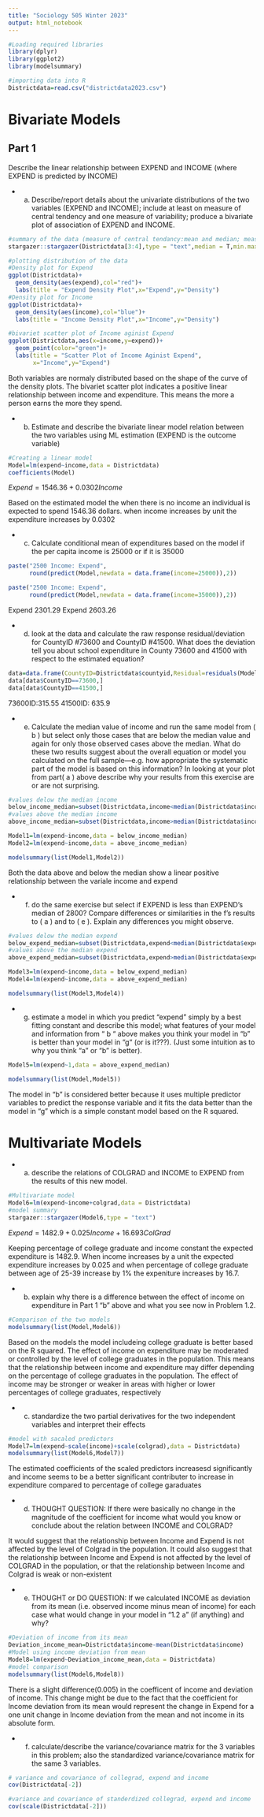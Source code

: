 ---
title: "Sociology 505 Winter 2023"
output: html_notebook
---

```{r message=FALSE}
#Loading required libraries
library(dplyr)
library(ggplot2)
library(modelsummary)
```


```{r}
#importing data into R
Districtdata=read.csv("districtdata2023.csv")
```

# Bivariate Models
## Part 1
Describe the linear relationship between EXPEND and INCOME (where EXPEND is predicted by INCOME)

- a) Describe/report details about the univariate distributions of the two variables (EXPEND and INCOME); include at least on measure of central tendency and one measure of variability; produce a bivariate plot of association of EXPEND and INCOME.

```{r}
#summary of the data (measure of central tendancy:mean and median; measure of variablility standard deviation)
stargazer::stargazer(Districtdata[3:4],type = "text",median = T,min.max = F)

#plotting distribution of the data
#Density plot for Expend
ggplot(Districtdata)+
  geom_density(aes(expend),col="red")+
  labs(title = "Expend Density Plot",x="Expend",y="Density")
#Density plot for Income
ggplot(Districtdata)+
  geom_density(aes(income),col="blue")+
  labs(title = "Income Density Plot",x="Income",y="Density")

#bivariet scatter plot of Income aginist Expend
ggplot(Districtdata,aes(x=income,y=expend))+
  geom_point(color="green")+
  labs(title = "Scatter Plot of Income Aginist Expend",
       x="Income",y="Expend")

```

Both variables are normaly distributed based on the shape of the curve of the density plots. The bivariet scatter plot indicates a positive linear relationship between income and expenditure. This means the more a person earns the more they spend.

- b) Estimate and describe the bivariate linear model relation between the two variables using ML estimation 
(EXPEND is the outcome variable)
```{r}
#Creating a linear model
Model=lm(expend~income,data = Districtdata)
coefficients(Model)
```

$Expend = 1546.36 + 0.0302Income$
 
Based on the estimated model the when there is no income an individual is expected to spend 1546.36 dollars. when income increases by   unit the expenditure increases by 0.0302

- c) Calculate conditional mean of expenditures based on the model if the per capita income is 25000 or if it is 
35000 
```{r}

paste("2500 Income: Expend",
      round(predict(Model,newdata = data.frame(income=25000)),2))

paste("2500 Income: Expend",
      round(predict(Model,newdata = data.frame(income=35000)),2))
```

Expend 2301.29
Expend 2603.26

- d) look at the data and calculate the raw response residual/deviation for CountyID #73600 and CountyID #41500. What does the deviation tell you about school expenditure in County 73600 and 41500 with respect to 
the estimated equation?
```{r}
data=data.frame(CountyID=Districtdata$countyid,Residual=residuals(Model))
data[data$CountyID==73600,]
data[data$CountyID==41500,]
```

73600ID:315.55
41500ID: 635.9

- e) Calculate the median value of income and run the same model from ( b ) but select only those cases that are below the median value and again for only those observed cases above the median. What do these two results suggest about the overall equation or model you calculated on the full sample---e.g. how appropriate the systematic part of the model is based on this information? In looking at your plot from part( a ) above describe why your results from this exercise are or are not surprising. 
```{r}
#values delow the median income
below_income_median=subset(Districtdata,income<median(Districtdata$income))
#values above the median income
above_income_median=subset(Districtdata,income>median(Districtdata$income))

Model1=lm(expend~income,data = below_income_median)
Model2=lm(expend~income,data = above_income_median)

modelsummary(list(Model1,Model2))
```

Both the data above and below the median show a linear positive relationship between the variale income and expend

- f) do the same exercise but select if EXPEND is less than EXPEND’s median of 2800? Compare differences or similarities in the f’s results to ( a ) and to ( e ). Explain any differences you might observe.

```{r}
#values delow the median expend
below_expend_median=subset(Districtdata,expend<median(Districtdata$expend))
#values above the median expend
above_expend_median=subset(Districtdata,expend>median(Districtdata$expend))

Model3=lm(expend~income,data = below_expend_median)
Model4=lm(expend~income,data = above_expend_median)

modelsummary(list(Model3,Model4))
```

- g) estimate a model in which you predict “expend” simply by a best fitting constant and describe this model; what features of your model and information from “ b “ above makes you think your model in “b” is better  than your model in “g“ (or is it???). (Just some intuition as to why you think “a” or “b” is better). 

```{r}
Model5=lm(expend~1,data = above_expend_median)

modelsummary(list(Model,Model5))
```

The model in "b" is considered better because it uses multiple predictor variables to predict the response variable and it fits the data better than the model in "g" which is a simple constant model based on the R squared.

# Multivariate Models

- a) describe the relations of COLGRAD and INCOME to EXPEND from the results of this new model. 
```{r}
#Multivariate model  
Model6=lm(expend~income+colgrad,data = Districtdata)
#model summary
stargazer::stargazer(Model6,type = "text")
```
$Expend=1482.9 + 0.025Income + 16.693ColGrad$

Keeping percentage of college graduate and income constant the expected expenditure is 1482.9. When income increases by a unit the expected expenditure increases by 0.025 and when percentage of college graduate between age of 25-39 increase by 1% the expeniture increases by 16.7.

- b) explain why there is a difference between the effect of income on expenditure in Part 1 “b” above and what you see now in Problem 1.2. 
```{r}
#Comparison of the two models
modelsummary(list(Model,Model6))
```

Based on the models the model includeing college graduate is better based on the R squared.
The effect of income on expenditure may be moderated or controlled by the level of college graduates in the population. This means that the relationship between income and expenditure may differ depending on the percentage of college graduates in the population. The effect of income may be stronger or weaker in areas with higher or lower percentages of college graduates, respectively

- c) standardize the two partial derivatives for the two independent variables and interpret their effects 
```{r}
#model with sacaled predictors
Model7=lm(expend~scale(income)+scale(colgrad),data = Districtdata)
modelsummary(list(Model6,Model7))
```

The estimated coefficients of the scaled predictors increasesd significantly and income seems to be a better significant contributer to increase in expenditure compared to percentage of college garaduates 

- d) THOUGHT QUESTION: If there were basically no change in the magnitude of the coefficient for income what would you know or conclude about the relation between INCOME and COLGRAD? 

It would suggest that the relationship between Income and Expend is not affected by the level of Colgrad in the population. It could also suggest that the relationship between Income and Expend is not affected by the level of COLGRAD in the population, or that the relationship between Income and Colgrad is weak or non-existent


- e) THOUGHT or DO QUESTION: If we calculated INCOME as deviation from its mean (i.e. observed income minus mean of income) for each case what would change in your model in “1.2 a” (if anything) and why?
```{r}
#Deviation of income from its mean
Deviation_income_mean=Districtdata$income-mean(Districtdata$income)
#Model using income deviation from mean
Model8=lm(expend~Deviation_income_mean,data = Districtdata)
#model comparison
modelsummary(list(Model6,Model8))
```

There is a slight difference(0.005) in the coefficent of income and deviation of income. 
This change might be due to the fact that the coefficient for Income deviation from its mean would represent the change in Expend for a one unit change in Income deviation from the mean and not income in its absolute form.

- f) calculate/describe the variance/covariance matrix for the 3 variables in this problem; also the standardized variance/covariance matrix for the same 3 variables.
```{r}
# variance and covariance of collegrad, expend and income
cov(Districtdata[-2])

#variance and covariance of standerdized collegrad, expend and income
cov(scale(Districtdata[-2]))
```

